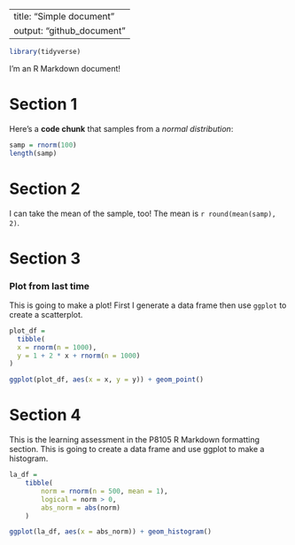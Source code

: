 |                          |
|--------------------------|
| title: "Simple document" |
| output: "github_document"  |

```r
library(tidyverse)
```

I'm an R Markdown document!

# Section 1

Here's a **code chunk** that samples from a *normal distribution*:

```r
samp = rnorm(100)
length(samp)
```

# Section 2

I can take the mean of the sample, too! The mean is `r round(mean(samp), 2)`.

# Section 3

### Plot from last time

This is going to make a plot! First I generate a data frame then use `ggplot` to create a scatterplot.

```r
plot_df = 
  tibble(
  x = rnorm(n = 1000),
  y = 1 + 2 * x + rnorm(n = 1000)
)

ggplot(plot_df, aes(x = x, y = y)) + geom_point()
```

# Section 4

This is the learning assessment in the P8105 R Markdown formatting section. This is going to create a data frame and use ggplot to make a histogram.

```r
la_df = 
    tibble(
        norm = rnorm(n = 500, mean = 1),
        logical = norm > 0,
        abs_norm = abs(norm)
    )

ggplot(la_df, aes(x = abs_norm)) + geom_histogram()
```



